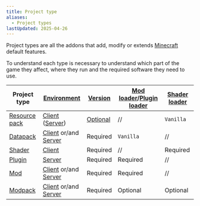 ```yaml
---
title: Project type
aliases:
  - Project types
lastUpdated: 2025-04-26
---
```


Project types are all the addons that add, modify or extends [Minecraft](/minecraft) default features.

To understand each type is necessary to understand which part of the game they affect, where they run and the required software they need to use.

| Project type                   | [Environment](/environment)                                      | [Version](/version)               | [Mod loader](/modloader)/[Plugin loader](/pluginloader) | [Shader loader](/shaderloader) |
| ------------------------------ | ---------------------------------------------------------------- | --------------------------------- | ------------------------------------------------------- | ------------------------------ |
| [Resource pack](/resourcepack) | [Client](/client) ([Server](/resourcepack#server-resource-pack)) | [Optional](/resourcepack#version) | //                                                      | `Vanilla`                      |
| [Datapack](/datapack)          | [Client](/client) or/and [Server](/server)                       | Required                          | `Vanilla`                                               | //                             |
| [Shader](/shader)              | [Client](/client)                                                | Required                          | //                                                      | Required                       |
| [Plugin](/plugin)              | [Server](/server)                                                | Required                          | Required                                                | //                             |
| [Mod](/mod)                    | [Client](/client) or/and [Server](/server)                       | Required                          | Required                                                | //                             |
| [Modpack](/modpack)            | [Client](/client) or/and [Server](/server)                       | Required                          | Optional                                                | Optional                       |
